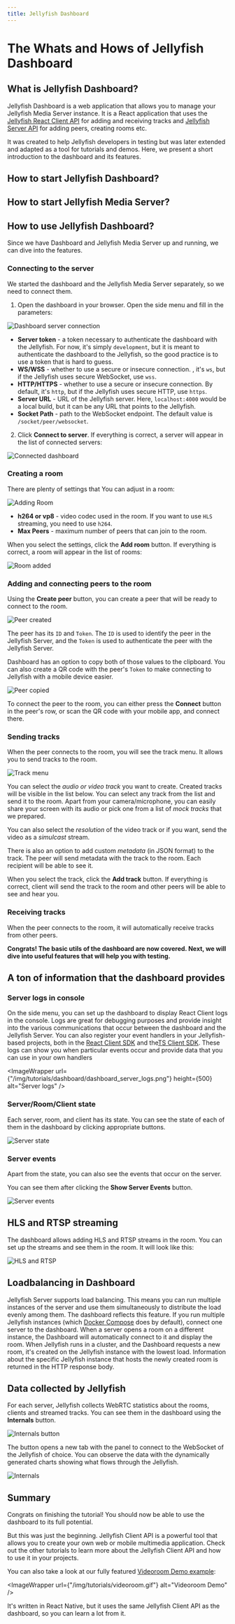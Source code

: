 ```yaml
---
title: Jellyfish Dashboard
---
```



# The Whats and Hows of Jellyfish Dashboard

## What is Jellyfish Dashboard?

Jellyfish Dashboard is a web application that allows you to manage your Jellyfish Media Server instance.
It is a React application that uses the [Jellyfish React Client API](https://github.com/jellyfish-dev/react-client-sdk)
for adding and receiving tracks and [Jellyfish Server API](https://github.com/jellyfish-dev/jellyfish/blob/main/openapi.yaml)
for adding peers, creating rooms etc.

It was created to help Jellyfish developers in testing but was later extended and adapted as a tool for tutorials and demos.
Here, we present a short introduction to the dashboard and its features.

## How to start Jellyfish Dashboard?

<StartingJellyfishDashboard />

## How to start Jellyfish Media Server?

<StartingJellyfishMediaServer />

## How to use Jellyfish Dashboard?

Since we have Dashboard and Jellyfish Media Server up and running, we can dive into
the features.

### Connecting to the server

We started the dashboard and the Jellyfish Media Server separately, so we need to connect them.

1. Open the dashboard in your browser. Open the side menu and fill in the parameters:

![Dashboard server connection](/img/tutorials/dashboard/dashboard_server.png)

- **Server token** - a token necessary to authenticate the dashboard with the Jellyfish. For now, it's simply `development`,
  but it is meant to authenticate the dashboard to the Jellyfish, so the good practice is to use a token that is hard to guess.
- **WS/WSS** - whether to use a secure or insecure connection. , it's `ws`, but if the Jellyfish uses secure WebSocket, use `wss`.
- **HTTP/HTTPS** - whether to use a secure or insecure connection. By default, it's `http`, but if the Jellyfish uses secure HTTP, use `https`.
- **Server URL** - URL of the Jellyfish server. Here, `localhost:4000` would be a local build, but it can be any URL that points to the Jellyfish.
- **Socket Path** - path to the WebSocket endpoint. The default value is `/socket/peer/websocket`.

2. Click **Connect to server**. If everything is correct, a server will appear in the list of connected servers:

![Connected dashboard](/img/tutorials/dashboard/dashboard_connected.png)

### Creating a room

There are plenty of settings that You can adjust in a room:

![Adding Room](/img/tutorials/dashboard/dashboard_add_room.png)

- **h264 or vp8** - video codec used in the room. If you want to use `HLS` streaming, you need to use `h264`.
- **Max Peers** - maximum number of peers that can join to the room.

When you select the settings, click the **Add room** button. If everything is correct, a room will appear in the list of rooms:

![Room added](/img/tutorials/dashboard/dashboard_room_added.png)

### Adding and connecting peers to the room

Using the **Create peer** button, you can create a peer that will be ready to connect to the room.

![Peer created](/img/tutorials/dashboard/dashboard_peer_created.png)

The peer has its `ID` and `Token`.
The `ID` is used to identify the peer in the Jellyfish Server, and the `Token` is used to authenticate the peer with the Jellyfish Server.

Dashboard has an option to copy both of those values to the clipboard.
You can also create a QR code with the peer's `Token` to make connecting to Jellyfish with a mobile device easier.

![Peer copied](/img/tutorials/dashboard/dashboard_peer_copied.png)

To connect the peer to the room, you can either press the **Connect** button in the peer's row, or scan the QR code with your mobile app, and connect there.

### Sending tracks

When the peer connects to the room, you will see the track menu.
It allows you to send tracks to the room.

![Track menu](/img/tutorials/dashboard/dashboard_track_menu.png)

You can select the _audio or video track_ you want to create.
Created tracks will be visible in the list below.
You can select any track from the list and send it to the room.
Apart from your camera/microphone, you can easily share your screen with its audio or pick one from a list of _mock tracks_ that we prepared.

You can also select the _resolution_ of the video track or if you want, send the video as a _simulcast_ stream.

There is also an option to add custom _metadata_ (in JSON format) to the track.
The peer will send metadata with the track to the room. Each recipient will be able to see it.

When you select the track, click the **Add track** button.
If everything is correct, client will send the track to the room and other peers will be able to see and hear you.

### Receiving tracks

When the peer connects to the room, it will automatically receive tracks from other peers.

**Congrats! The basic utils of the dashboard are now covered. Next, we will dive into useful features that will help you with testing.**

## A ton of information that the dashboard provides

### Server logs in console

On the side menu, you can set up the dashboard to display React Client logs in the console.
Logs are great for debugging purposes and provide insight into the various communications that occur between the dashboard and the Jellyfish Server.
You can also register your event handlers in your Jellyfish-based projects, both in the
[React Client SDK](https://github.com/jellyfish-dev/react-client-sdk) and the[TS Client SDK](https://github.com/jellyfish-dev/ts-client-sdk).
These logs can show you when particular events occur and provide data that you can use in your own handlers

<ImageWrapper
  url={"/img/tutorials/dashboard/dashboard_server_logs.png"}
  height={500}
  alt="Server logs"
/>

### Server/Room/Client state

Each server, room, and client has its state. You can see the state of each of them in the dashboard by clicking appropriate buttons.

![Server state](/img/tutorials/dashboard/dashboard_states.png)

### Server events

Apart from the state, you can also see the events that occur on the server.

You can see them after clicking the **Show Server Events** button.

![Server events](/img/tutorials/dashboard/dashboard_server_events.png)

## HLS and RTSP streaming

The dashboard allows adding HLS and RTSP streams in the room.
You can set up the streams and see them in the room. It will look like this:

![HLS and RTSP](/img/tutorials/dashboard/dashboard_hls_rtsp.png)

## Loadbalancing in Dashboard

Jellyfish Server supports load balancing.
This means you can run multiple instances of the server and use them simultaneously to distribute the load evenly among them.
The dashboard reflects this feature.
If you run multiple Jellyfish instances (which [Docker Compose](https://github.com/jellyfish-dev/jellyfish/blob/main/docker-compose.yaml) does by default),
connect one server to the dashboard.
When a server opens a room on a different instance, the Dashboard will automatically connect to it and display the room.
When Jellyfish runs in a cluster, and the Dashboard requests a new room, it's created on the Jellyfish instance with the lowest load.
Information about the specific Jellyfish instance that hosts the newly created room is returned in the HTTP response body.

## Data collected by Jellyfish

For each server, Jellyfish collects WebRTC statistics about the rooms, clients and streamed tracks. You can see them in the dashboard using the **Internals** button.

![Internals button](/img/tutorials/dashboard/dashboard_internals_button.png)

The button opens a new tab with the panel to connect to the WebSocket of the Jellyfish of choice.
You can observe the data with the dynamically generated charts showing what flows through the Jellyfish.

![Internals](/img/tutorials/dashboard/dashboard_internals.png)

## Summary

Congrats on finishing the tutorial! You should now be able to use the dashboard to its full potential.

But this was just the beginning.
Jellyfish Client API is a powerful tool that allows you to create your own web or mobile multimedia application.
Check out the other tutorials to learn more about the Jellyfish Client API and how to use it in your projects.

You can also take a look at our fully featured [Videoroom Demo example](https://github.com/jellyfish-dev/react-native-membrane-webrtc/tree/master/example):

<ImageWrapper url={"/img/tutorials/videoroom.gif"} alt="Videoroom Demo" />

It's written in React Native, but it uses the same Jellyfish Client API as the dashboard, so you can learn a lot from it.

